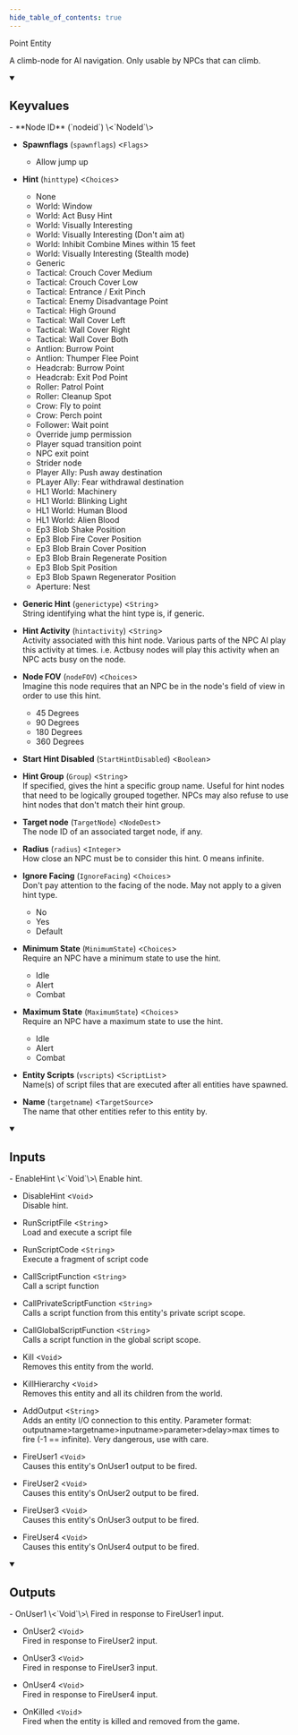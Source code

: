 ```yaml
---
hide_table_of_contents: true
---
```


<!---
!!!!!!
THIS PAGE IS AUTOGENERATED FROM GAME FGD DEFINITIONS!
DO NOT EDIT MANUALLY!
!!!!!!

In order to make edits, you can make an annotation file in /fgd_dump_overrides
-->


Point Entity

A climb-node for AI navigation. Only usable by NPCs that can climb.

<details open>
<summary><h2>Keyvalues</h2></summary>
- **Node ID** (`nodeid`) \<`NodeId`\>

- **Spawnflags** (`spawnflags`) \<`Flags`\>
  - Allow jump up 


- **Hint** (`hinttype`) \<`Choices`\>
  - None 
  - World: Window 
  - World: Act Busy Hint 
  - World: Visually Interesting 
  - World: Visually Interesting (Don't aim at) 
  - World: Inhibit Combine Mines within 15 feet 
  - World: Visually Interesting (Stealth mode) 
  - Generic 
  - Tactical: Crouch Cover Medium 
  - Tactical: Crouch Cover Low 
  - Tactical: Entrance / Exit Pinch 
  - Tactical: Enemy Disadvantage Point 
  - Tactical: High Ground 
  - Tactical: Wall Cover Left 
  - Tactical: Wall Cover Right 
  - Tactical: Wall Cover Both 
  - Antlion: Burrow Point 
  - Antlion: Thumper Flee Point 
  - Headcrab: Burrow Point 
  - Headcrab: Exit Pod Point 
  - Roller: Patrol Point 
  - Roller: Cleanup Spot 
  - Crow: Fly to point 
  - Crow: Perch point 
  - Follower: Wait point 
  - Override jump permission 
  - Player squad transition point 
  - NPC exit point 
  - Strider node 
  - Player Ally: Push away destination 
  - PLayer Ally: Fear withdrawal destination 
  - HL1 World: Machinery 
  - HL1 World: Blinking Light 
  - HL1 World: Human Blood 
  - HL1 World: Alien Blood 
  - Ep3 Blob Shake Position 
  - Ep3 Blob Fire Cover Position 
  - Ep3 Blob Brain Cover Position 
  - Ep3 Blob Brain Regenerate Position 
  - Ep3 Blob Spit Position 
  - Ep3 Blob Spawn Regenerator Position 
  - Aperture: Nest 


- **Generic Hint** (`generictype`) \<`String`\>\
String identifying what the hint type is, if generic.

- **Hint Activity** (`hintactivity`) \<`String`\>\
Activity associated with this hint node. Various parts of the NPC AI play this activity at times. i.e. Actbusy nodes will play this activity when an NPC acts busy on the node.

- **Node FOV** (`nodeFOV`) \<`Choices`\>\
Imagine this node requires that an NPC be in the node's field of view in order to use this hint.
  - 45 Degrees 
  - 90 Degrees 
  - 180 Degrees 
  - 360 Degrees 


- **Start Hint Disabled** (`StartHintDisabled`) \<`Boolean`\>

- **Hint Group** (`Group`) \<`String`\>\
If specified, gives the hint a specific group name.  Useful for hint nodes that need to be logically grouped together. NPCs may also refuse to use hint nodes that don't match their hint group.

- **Target node** (`TargetNode`) \<`NodeDest`\>\
The node ID of an associated target node, if any.

- **Radius** (`radius`) \<`Integer`\>\
How close an NPC must be to consider this hint. 0 means infinite.

- **Ignore Facing** (`IgnoreFacing`) \<`Choices`\>\
Don't pay attention to the facing of the node. May not apply to a given hint type.
  - No 
  - Yes 
  - Default 


- **Minimum State** (`MinimumState`) \<`Choices`\>\
Require an NPC have a minimum state to use the hint.
  - Idle 
  - Alert 
  - Combat 


- **Maximum State** (`MaximumState`) \<`Choices`\>\
Require an NPC have a maximum state to use the hint.
  - Idle 
  - Alert 
  - Combat 


- **Entity Scripts** (`vscripts`) \<`ScriptList`\>\
Name(s) of script files that are executed after all entities have spawned.

- **Name** (`targetname`) \<`TargetSource`\>\
The name that other entities refer to this entity by.


 </details>
<details open>
<summary><h2>Inputs</h2></summary>
- EnableHint \<`Void`\>\
Enable hint.

- DisableHint \<`Void`\>\
Disable hint.

- RunScriptFile \<`String`\>\
Load and execute a script file

- RunScriptCode \<`String`\>\
Execute a fragment of script code

- CallScriptFunction \<`String`\>\
Call a script function

- CallPrivateScriptFunction \<`String`\>\
Calls a script function from this entity's private script scope.

- CallGlobalScriptFunction \<`String`\>\
Calls a script function in the global script scope.

- Kill \<`Void`\>\
Removes this entity from the world.

- KillHierarchy \<`Void`\>\
Removes this entity and all its children from the world.

- AddOutput \<`String`\>\
Adds an entity I/O connection to this entity. Parameter format: outputname&gt;targetname>inputname&gt;parameter&gt;delay&gt;max times to fire (-1 == infinite). Very dangerous, use with care.

- FireUser1 \<`Void`\>\
Causes this entity's OnUser1 output to be fired.

- FireUser2 \<`Void`\>\
Causes this entity's OnUser2 output to be fired.

- FireUser3 \<`Void`\>\
Causes this entity's OnUser3 output to be fired.

- FireUser4 \<`Void`\>\
Causes this entity's OnUser4 output to be fired.


 </details>
<details open>
<summary><h2>Outputs</h2></summary>
- OnUser1 \<`Void`\>\
Fired in response to FireUser1 input.

- OnUser2 \<`Void`\>\
Fired in response to FireUser2 input.

- OnUser3 \<`Void`\>\
Fired in response to FireUser3 input.

- OnUser4 \<`Void`\>\
Fired in response to FireUser4 input.

- OnKilled \<`Void`\>\
Fired when the entity is killed and removed from the game.


 </details>